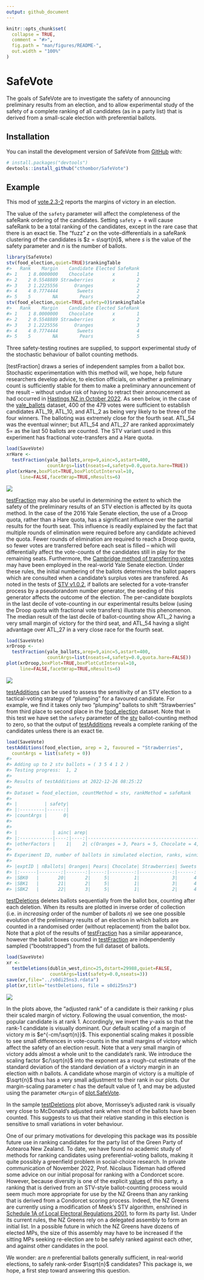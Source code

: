 ```yaml
---
output: github_document
---
```


<!-- README.md is generated from README.Rmd. Please edit that file -->

```r
knitr::opts_chunk$set(
  collapse = TRUE,
  comment = "#>",
  fig.path = "man/figures/README-",
  out.width = "100%"
)
```

# SafeVote

<!-- badges: start -->
<!-- badges: end -->

The goals of SafeVote are to investigate the safety of announcing
preliminary results from an election, and to allow experimental study of
the safety of a complete ranking of all candidates (as in a party list)
that is derived from a small-scale election with preferential ballots.

## Installation

You can install the development version of SafeVote from
[GitHub](https://github.com/) with:

``` r
# install.packages("devtools")
devtools::install_github("cthombor/SafeVote")
```

## Example

This mod of [vote.2.3-2](https://CRAN.R-project.org/package=vote) reports the margins of victory in an election.

The value of the `safety` parameter will affect the completeness of the
safeRank ordering of the candidates. Setting `safety = 0` will cause
safeRank to be a total ranking of the candidates, except in the rare
case that there is an exact tie. The “fuzz” $z$ on the
vote-differentials in a safeRank clustering of the candidates is
$z = s\sqrt{n}$, where $s$ is the value of the safety parameter and $n$
is the number of ballots.

``` r
library(SafeVote)
stv(food_election,quiet=TRUE)$rankingTable
#>   Rank    Margin    Candidate Elected SafeRank
#> 1    1 8.0000000    Chocolate       x        1
#> 2    2 0.5548889 Strawberries       x        2
#> 3    3 1.2225556      Oranges                2
#> 4    4 0.7774444       Sweets                2
#> 5    5        NA        Pears                2
stv(food_election,quiet=TRUE,safety=0)$rankingTable
#>   Rank    Margin    Candidate Elected SafeRank
#> 1    1 8.0000000    Chocolate       x        1
#> 2    2 0.5548889 Strawberries       x        2
#> 3    3 1.2225556      Oranges                3
#> 4    4 0.7774444       Sweets                4
#> 5    5        NA        Pears                5
```

Three safety-testing routines are supplied, to support experimental study of the
stochastic behaviour of ballot counting methods. 

[testFraction] draws a series of independent samples
from a ballot box. Stochastic experimentation with this method will, we hope,
help future researchers develop advice, to election officials, on whether a
preliminary count is sufficiently stable for them to make a preliminary
announcement of the result -- without undue risk of having to retract their
announcement as had occurred in [Hastings NZ in October
2022](http://web.archive.org/web/20230000000000*/www.1news.co.nz/2022/10/12/public-humiliation-council-apologises-for-election-result-error/).
As seen below, in the case of the [yale_ballots](https://cthombor.github.io/SafeVote/reference/yale_ballots)
dataset, 400 of the 479 votes were sufficient to establish candidates ATL_19,
ATL_10, and ATL_2 as being very likely to be three of the four winners.  The
balloting was extremely close for the fourth seat. ATL_54 was the eventual
winner; but ATL_54 and ATL_27 are ranked approximately 5= as the last 50 ballots
are counted.  The STV variant used in this experiment has fractional
vote-transfers and a Hare quota.


``` r
load(SaveVote)
xrHare <- 
  testFraction(yale_ballots,arep=9,ainc=5,astart=400,
               countArgs=list(nseats=4,safety=0.0,quota.hare=TRUE))
plot(xrHare,boxPlot=TRUE,boxPlotCutInterval=10,
     line=FALSE,facetWrap=TRUE,nResults=6)
```

![](man/figures/yaleHare.png)

[testFraction](https://cthombor.github.io/SafeVote/reference/testFraction) may
also be useful in determining the extent to which the safety of the preliminary
results of an STV election is affected by its quota method.  In the case of the
2016 Yale Senate election, the use of a Droop quota, rather than a Hare quota,
has a significant influence over the partial results for the fourth seat.  This
influence is readily explained by the fact that multiple rounds of elimination
were required before any candidate achieved the quota.  Fewer rounds of
elimination are required to reach a Droop quota, so fewer votes are transferred
before each seat is filled -- which will differentially affect the vote-counts
of the candidates still in play for the remaining seats.  Furthermore, the
[Cambridge method of transferring
votes](https://opavote.com/methods/cambridge-stv-rules) may have been
employed in the real-world Yale Senate election. Under these rules, the initial
numbering of the ballots determines the ballot papers which are consulted when a
candidate's surplus votes are transfered.  As noted in the tests of [STV
v1.0.2](https://cran.r-project.org/package=STV), if ballots are selected for a
vote-transfer process by a pseudorandom number generator, the seeding of this
generator affects the outcome of the election.  The per-candidate boxplots in
the last decile of vote-counting in our experimental results below (using the
Droop quota with fractional vote transfers) illustrate this phenomenon.  The
median result of the last decile of ballot-counting show ATL_2 having a very
small margin of victory for the third seat, and ATL_54 having a slight advantage
over ATL_27 in a very close race for the fourth seat.

``` r
load(SaveVote)
xrDroop <- 
  testFraction(yale_ballots,arep=9,ainc=5,astart=400,
               countArgs=list(nseats=4,safety=0.0,quota.hare=FALSE))
plot(xrDroop,boxPlot=TRUE,boxPlotCutInterval=10,
     line=FALSE,facetWrap=TRUE,nResults=6)
```

![](man/figures/yaleDroop.png)

[testAdditions](https://cthombor.github.io/SafeVote/reference/testAdditions) can
be used to assess the sensitivity of an STV election to a tactical-voting
strategy of “plumping” for a favoured candidate. For example, we find it takes
only two “plumping” ballots to shift “Strawberries” from third place to second
place in the
[food_election](https://cthombor.github.io/SafeVote/reference/food_election)
dataset. Note that in this test we have set the `safety` parameter of the
[stv](https://cthombor.github.io/SafeVote/reference/stv) ballot-counting method
to zero, so that the output of
[testAdditions](https://cthombor.github.io/SafeVote/reference/testAdditions)
reveals a complete ranking of the candidates unless there is an exact tie.

``` r
load(SaveVote)
testAdditions(food_election, arep = 2, favoured = "Strawberries", 
  countArgs = list(safety = 0))
#> 
#> Adding up to 2 stv ballots = ( 3 5 4 1 2 )
#> Testing progress:  1, 2
#> 
#> Results of testAdditions at 2022-12-26 08:25:22
#> 
#> Dataset = food_election, countMethod = stv, rankMethod = safeRank
#> 
#> |          | safety|
#> |:---------|------:|
#> |countArgs |      0|
#> 
#> 
#> |             | ainc| arep|                                                         tacticalBallot|
#> |:------------|----:|----:|----------------------------------------------------------------------:|
#> |otherFactors |    1|    2| c(Oranges = 3, Pears = 5, Chocolate = 4, Strawberries = 1, Sweets = 2)|
#> 
#> Experiment ID, number of ballots in simulated election, ranks, winning margins:
#> 
#> |exptID | nBallots| Oranges| Pears| Chocolate| Strawberries| Sweets| m.Oranges| m.Pears| m.Chocolate| m.Strawberries|  m.Sweets|
#> |:------|--------:|-------:|-----:|---------:|------------:|------:|---------:|-------:|-----------:|--------------:|---------:|
#> |SBK0   |       20|       2|     5|         1|            3|      4| 1.4451111|       2|           8|      1.7774444| 0.7774444|
#> |SBK1   |       21|       2|     5|         1|            3|      4| 0.6673333|       2|           8|      2.6663333| 0.6663333|
#> |SBK2   |       22|       3|     5|         1|            2|      4| 3.4447778|       2|           8|      0.1104444| 0.5552222|
```

[testDeletions](https://cthombor.github.io/SafeVote/reference/testDeletions)
deletes ballots sequentially from the ballot box, counting after each deletion.
When its results are plotted in inverse order of collection (i.e. in
*increasing* order of the number of ballots $n$) we see one possible evolution
of the preliminary results of an election in which ballots are counted in a
randomised order (without replacement) from the ballot box. Note that a plot of
the results of
[testFraction](https://cthombor.github.io/SafeVote/reference/testFraction) has a
similar appearance, however the ballot boxes counted in
[testFraction](https://cthombor.github.io/SafeVote/reference/testFraction) are
independently sampled (“bootstrapped”) from the full dataset of ballots.

``` r
load(SaveVote)
xr <- 
  testDeletions(dublin_west,dinc=25,dstart=29988,quiet=FALSE,
                countArgs=list(safety=0.0,nseats=3))
save(xr,file="../s0di25ns3.rdata")
plot(xr,title="testDeletions, file = s0di25ns3")
```

![](man/figures/s0di25ns3.png)

In the plots above, the “adjusted rank” of a candidate is their ranking $r$ plus
their scaled margin of victory. Following the usual convention, the most-popular
candidate is at rank 1.  Accordingly, we invert the $y$-axis so that the rank-1
candidate is visually dominant.  Our default scaling of a margin of victory $m$
is $e^{-cm/\sqrt{n}}$.  This exponential scaling makes it possible to see small
differences in vote-counts in the small margins of victory which affect the
safety of an election result.  Note that a very small margin of victory adds
almost a whole unit to the candidate's rank.  We introduce the scaling factor
$c/\sqrt{n}$ into the exponent as a rough-cut estimate of the standard deviation
of the standard deviation of a victory margin in an election with $n$ ballots.
A candidate whose margin of victory is a multiple of $\sqrt{n}$ thus has a very
small adjustment to their rank in our plots.  Our margin-scaling parameter $c$
has the default value of 1, and may be adjusted using the parameter `cMargin` of
[plot.SafeVote](https://cthombor.github.io/SafeVote/reference/plot.SafeVote.stv).

In the sample
[testDeletions](https://cthombor.github.io/SafeVote/reference/testDeletions)
plot above, Morrissey’s adjusted rank is visually very close to McDonald’s
adjusted rank when most of the ballots have been counted.  This suggests to us
that their relative standing in this election is sensitive to small variations
in voter behaviour.

One of our primary motivations for developing this package was its possible
future use in ranking candidates for the party list of the Green Party of
Aotearoa New Zealand.  To date, we have found no academic study of methods for
ranking candidates using preferential-voting ballots, making it quite possibly a
greenfield problem in social-choice research.  In private communication of
November 2022, Prof. Nicolaus Tideman had offered some advice on our initial
proposal for ranking with a Condorcet score.  However, because diversity is one
of the explicit [values](https://www.greens.org.nz/our_values) of this party, a
ranking that is derived from an STV-style ballot-counting process would seem
much more appropriate for use by the NZ Greens than any ranking that is derived
from a Condorcet scoring process.  Indeed, the NZ Greens are currently using a
modification of Meek's STV algorithm, enshrined in [Schedule 1A of Local
Electoral Regulations
2001](https://legislation.govt.nz/regulation/public/2001/0145/latest/DLM57125.html),
to form its party list.  Under its current rules, the NZ Greens rely on a
delegated assembly to form an initial list. In a possible future in which the NZ
Greens have dozens of elected MPs, the size of this assembly may have to be
increased if the sitting MPs seeking re-election are to be safely ranked against
each other, and against other candidates in the pool.

We wonder: are $n$ preferential ballots generally sufficient, in real-world
elections, to safely rank-order $\sqrt{n}$ candidates?  This package is, we
hope, a first step toward answering this question.
